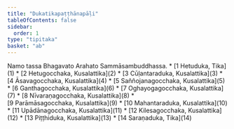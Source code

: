 ```yaml
---
title: "Dukatikapaṭṭhānapāḷi"
tableOfContents: false
sidebar:
  order: 1
type: "tipitaka"
basket: "ab"
---
```


<Paragraph number="1" type="center">
Namo tassa Bhagavato Arahato Sammāsambuddhassa.

</Paragraph>

<TableOfContents>
* [1 Hetuduka, Tika](1)
* [2 Hetugocchaka, Kusalattika](2)
* [3 Cūḷantaraduka, Kusalattika](3)
* [4 Āsavagocchaka, Kusalattika](4)
* [5 Saññojanagocchaka, Kusalattika](5)
* [6 Ganthagocchaka, Kusalattika](6)
* [7 Oghayogagocchaka, Kusalattika](7)
* [8 Nīvaraṇagocchaka, Kusalattika](8)
* [9 Parāmāsagocchaka, Kusalattika](9)
* [10 Mahantaraduka, Kusalattika](10)
* [11 Upādānagocchaka, Kusalattika](11)
* [12 Kilesagocchaka, Kusalattika](12)
* [13 Piṭṭhiduka, Kusalattika](13)
* [14 Saraṇaduka, Tika](14)
</TableOfContents>
